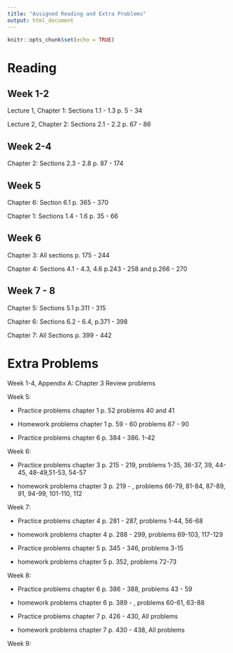 ```yaml
---
title: "Assigned Reading and Extra Problems"
output: html_document
---
```


```r
knitr::opts_chunk$set(echo = TRUE)
```
# Reading

## Week 1-2
Lecture 1, Chapter 1: Sections 1.1 - 1.3 p. 5 - 34

Lecture 2, Chapter 2: Sections 2.1 - 2.2 p. 67 - 86

## Week 2-4
Chapter 2: Sections 2.3 - 2.8 p. 87 - 174

## Week 5
Chapter 6: Section 6.1 p. 365 - 370

Chapter 1: Sections 1.4 - 1.6 p. 35 - 66 

## Week 6

Chapter 3: All sections p. 175 - 244

Chapter 4: Sections 4.1 - 4.3, 4.6 p.243 - 258 and p.266 - 270 

## Week 7 - 8

Chapter 5: Sections 5.1 p.311 - 315

Chapter 6: Sections 6.2 - 6.4, p.371 - 398

Chapter 7: All Sections p. 399 - 442
 
 
# Extra Problems
Week 1-4, Appendix A: Chapter 3 Review problems
 
Week 5: 

  * Practice problems chapter 1 p. 52 problems 40 and 41

  * Homework problems chapter 1 p. 59 - 60 problems 87 - 90

  * Practice problems chapter 6 p. 384 - 386. 1-42
  
Week 6: 

  * Practice problems chapter 3 p. 215 - 219, problems 1-35, 36-37, 39, 44-45, 48-49,51-53, 54-57
  
  * homework problems chapter 3 p. 219 - , problems 66-79, 81-84, 87-89, 91, 94-99, 101-110, 112
  
Week 7:

  * Practice problems chapter 4 p. 281 - 287, problems 1-44, 56-68
  
  * homework problems chapter 4 p. 288 - 299, problems 69-103, 117-129
  
  * Practice problems chapter 5 p. 345 - 346, problems 3-15
  
  * homework problems chapter 5 p. 352, problems 72-73

  
Week 8:

  * Practice problems chapter 6 p. 386 - 388, problems 43 - 59

  * homework problems chapter 6 p. 389 - , problems 60-61, 63-88
  
  * Practice problems chapter 7 p. 426 - 430, All problems

  * homework problems chapter 7 p. 430 - 438, All problems 
  
Week 9: